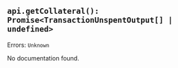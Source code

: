 
<ExperimentalChip />

## `api.getCollateral(): Promise<TransactionUnspentOutput[] | undefined>` 

Errors: `Unknown`

No documentation found.

<CaniuseTable api={Api.GetCollateral}/>